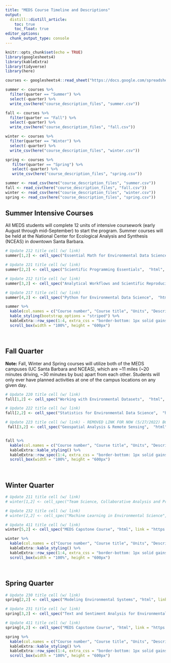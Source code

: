 ```yaml
---
title: "MEDS Course Timeline and Descriptions"
output:
  distill::distill_article:
    toc: true
    toc_float: true
editor_options: 
  chunk_output_type: console
---
```


```r
knitr::opts_chunk$set(echo = TRUE)
library(googlesheets4)
library(kableExtra)
library(tidyverse)
library(here)

courses <- googlesheets4::read_sheet("https://docs.google.com/spreadsheets/d/1uVKAYahg0z07gcafI7Gcb7ClOrJg0abuOGHrpyy_7BE/edit#gid=0") # Request access from Allison or Jamie to update this sheet

summer <- courses %>%
  filter(quarter == "Summer") %>%
  select(-quarter) %>%
  write_csv(here("course_description_files", "summer.csv"))

fall <- courses %>%
  filter(quarter == "Fall") %>%
  select(-quarter) %>%
  write_csv(here("course_description_files", "fall.csv"))

winter <- courses %>%
  filter(quarter == "Winter") %>%
  select(-quarter) %>%
  write_csv(here("course_description_files", "winter.csv"))

spring <- courses %>%
   filter(quarter == "Spring") %>%
   select(-quarter) %>%
   write_csv(here("course_description_files", "spring.csv"))

summer <- read_csv(here("course_description_files", "summer.csv"))
fall <- read_csv(here("course_description_files", "fall.csv"))
winter <- read_csv(here("course_description_files", "winter.csv"))
spring <- read_csv(here("course_description_files", "spring.csv"))
```

## Summer Intensive Courses

All MEDS students will complete 12 units of intensive coursework (early August through mid-September) to start the program. Summer courses will be held at the National Center for Ecological Analysis and Synthesis (NCEAS) in downtown Santa Barbara.

```r
# Update 212 title cell (w/ link)
summer[1,2] <- cell_spec("Essential Math for Environmental Data Science",  "html", link = "https://allisonhorst.github.io/EDS_212_essential-math/")

# Update 221 title cell (w/ link)
summer[2,2] <- cell_spec("Scientific Programming Essentials",  "html", link = "https://allisonhorst.github.io/EDS_221_programming-essentials/")

# Update 212 title cell (w/ link)
summer[3,2] <- cell_spec("Analytical Workflows and Scientific Reproducibility",  "html", link = "https://brunj7.github.io/EDS-214-analytical-workflows/")

# Update 217 title cell (w/ link)
summer[4,2] <- cell_spec("Python for Environmental Data Science",  "html", link = "https://github.com/environmental-data-science/eds-217")

summer %>%
  kable(col.names = c("Course number", "Course title", "Units", "Description", "Instructor"), format = "html", escape = FALSE) %>%
  kable_styling(bootstrap_options = "striped") %>%
  kableExtra::row_spec(1:4, extra_css = "border-bottom: 1px solid gainsboro") %>%
  scroll_box(width = "100%", height = "600px")
```

</br>

## Fall Quarter

**Note:** Fall, Winter and Spring courses will utilize both of the MEDS campuses (UC Santa Barbara and NCEAS), which are ~11 miles (~20 minutes driving, ~30 minutes by bus) apart from each other. Students will only ever have planned activities at one of the campus locations on any given day. 

```r
# Update 220 title cell (w/ link)
fall[1,2] <- cell_spec("Working with Environmental Datasets",  "html", link = "https://samanthastevenson.github.io/EDS220_Fall2022_site/")

# Update 222 title cell (w/ link)
fall[2,2] <- cell_spec("Statistics for Environmental Data Science",  "html", link = "https://tcarleton.github.io/EDS-222-stats/")

# Update 223 title cell (w/ link) - REMOVED LINK FOR NOW (5/27/2022) BC RUTH TAKING OVER
 fall[3,2] <- cell_spec("Geospatial Analysis & Remote Sensing",  "html", link = "https://ryoliver.github.io/EDS_223_spatial_analysis/")


fall %>% 
  kable(col.names = c("Course number", "Course title", "Units", "Description", "Instructor"), format = "html", escape = FALSE) %>% 
  kableExtra::kable_styling() %>% 
  kableExtra::row_spec(1:4, extra_css = "border-bottom: 1px solid gainsboro") %>% 
  scroll_box(width = "100%", height = "600px")
```

</br>

## Winter Quarter

```r
# Update 211 title cell (w/ link)
# winter[1,2] <- cell_spec("Team Science, Collaborative Analysis and Project Management",  "html", link = "https://bbest.github.io/eds211-team/")

# Update 232 title cell (w/ link)
# winter[2,2] <- cell_spec("Machine Learning in Environmental Science",  "html", link = "https://bbest.github.io/eds232-ml/")

# Update 411 title cell (w/ link)
winter[5,2] <- cell_spec("MEDS Capstone Course", "html", link = "https://allisonhorst.github.io/EDS_411AB_meds-capstone/")

winter %>% 
  kable(col.names = c("Course number", "Course title", "Units", "Description", "Instructor"), format = "html", escape = FALSE) %>% 
  kableExtra::kable_styling() %>% 
  kableExtra::row_spec(1:4, extra_css = "border-bottom: 1px solid gainsboro") %>% 
  scroll_box(width = "100%", height = "600px")
```

</br>

## Spring Quarter

```r
# Update 230 title cell (w/ link)
spring[2,2] <- cell_spec("Modeling Environmental Systems", "html", link = "https://naomitague.github.io/ESM232_course/")

# Update 231 title cell (w/ link)
spring[3,2] <- cell_spec("Text and Sentiment Analysis for Environmental Problems", "html", link = "https://maro406.github.io/EDS_231-text-sentiment/")

# Update 411 title cell (w/ link)
spring[4,2] <- cell_spec("MEDS Capstone Course", "html", link = "https://allisonhorst.github.io/EDS_411AB_meds-capstone/")

spring %>% 
  kable(col.names = c("Course number", "Course title", "Units", "Description", "Instructor"), format = "html", escape = FALSE) %>% 
  kableExtra::kable_styling() %>% 
  kableExtra::row_spec(1:4, extra_css = "border-bottom: 1px solid gainsboro") %>% 
  scroll_box(width = "100%", height = "600px")
```

